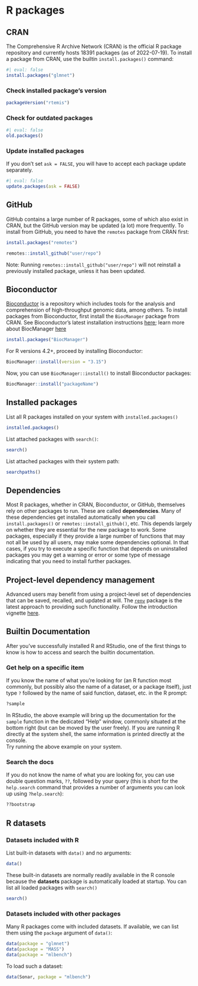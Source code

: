 # R packages

## CRAN

The Comprehensive R Archive Network (CRAN) is the official R package repository 
and currently hosts 18391 packages (as of 2022-07-19). To install a package 
from CRAN, use the builtin `install.packages()` command:

```r
#| eval: false
install.packages("glmnet")
```

### Check installed package's version

```r
packageVersion("rtemis")
```

### Check for outdated packages

```r
#| eval: false
old.packages()
```

### Update installed packages

If you don't set `ask = FALSE`, you will have to accept each package update separately.

```r
#| eval: false
update.packages(ask = FALSE)
```

## GitHub

GitHub contains a large number of R packages, some of which also exist in CRAN, 
but the GitHub version may be updated (a lot) more frequently. To install from 
GitHub, you need to have the `remotes` package from CRAN first:

```r
install.packages("remotes")
```

```r
remotes::install_github("user/repo")
```

Note: Running `remotes::install_github("user/repo")` will not reinstall a 
previously installed package, unless it has been updated.

## Bioconductor

[Bioconductor](https://www.bioconductor.org/) is a repository which includes 
tools for the analysis and comprehension of high-throughput genomic data, among 
others. To install packages from Bioconductor, first install the `BiocManager` 
package from CRAN. See Bioconductor's latest installation instructions 
[here](https://bioconductor.org/install/); learn more about BiocManager
[here](https://cran.r-project.org/web/packages/BiocManager/vignettes/BiocManager.html)

```r
install.packages("BiocManager")
```

For R versions 4.2+, proceed by installing Bioconductor:

```r
BiocManager::install(version = "3.15")
```

Now, you can use `BiocManager::install()` to install Bioconductor packages:

```r
BiocManager::install("packageName")
```

## Installed packages

List all R packages installed on your system with `installed.packages()`

```r
installed.packages()
```

List attached packages with `search()`:

```r
search()
```

List attached packages with their system path:

```r
searchpaths()
```

## Dependencies

Most R packages, whether in CRAN, Bioconductor, or GitHub, themselves rely on 
other packages to run. These are called **dependencies**. Many of these 
dependencies get installed automatically when you call `install.packages()` or 
`remotes::install_github()`, etc. This depends largely on whether they are 
essential for the new package to work. Some packages, especially if they 
provide a large number of functions that may not all be used by all users, may 
make some dependencies optional. In that cases, if you try to execute a 
specific function that depends on uninstalled packages you may get a warning or 
error or some type of message indicating that you need to install further 
packages.

## Project-level dependency management

Advanced users may benefit from using a project-level set of dependencies that 
can be saved, recalled, and updated at will. The 
[`renv`](https://github.com/rstudio/renv/) package is the latest approach to 
providing such functionality. Follow the introduction vignette 
[here](https://rstudio.github.io/renv/articles/renv.html).

## Builtin Documentation

After you've successfully installed R and RStudio, one of the first things to 
know is how to access and search the builtin documentation.  

### Get help on a specific item

If you know the name of what you're looking for (an R function most commonly, 
but possibly also the name of a dataset, or a package itself), just type `?` 
followed by the name of said function, dataset, etc. in the R prompt:

```r
?sample
```

In RStudio, the above example will bring up the documentation for the `sample` 
function in the dedicated "Help" window, commonly situated at the bottom right 
(but can be moved by the user freely). If you are running R directly at the 
system shell, the same information is printed directly at the console.  
Try running the above example on your system.

### Search the docs

If you do not know the name of what you are looking for, you can use double 
question marks, `??`, followed by your query (this is short for the 
`help.search` command that provides a number of arguments you can look up 
using `?help.search`):

```r
??bootstrap
```

## R datasets

### Datasets included with R

List built-in datasets with `data()` and no arguments:

```r
data()
```

These built-in datasets are normally readily available in the R console 
because the **datasets** package is automatically loaded at startup. You can 
list all loaded packages with `search()`

```r
search()
```

### Datasets included with other packages

Many R packages come with included datasets. If available, we can list them
using the `package` argument of `data()`:

```r
data(package = "glmnet")
data(package = "MASS")
data(package = "mlbench")
```

To load such a dataset:

```r
data(Sonar, package = "mlbench")
```
